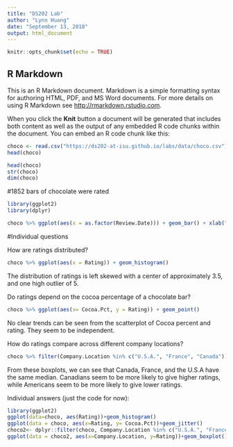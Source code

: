 ```yaml
---
title: "DS202 Lab"
author: "Lynn Huang"
date: "September 13, 2018"
output: html_document
---
```


```r
knitr::opts_chunk$set(echo = TRUE)
```

## R Markdown

This is an R Markdown document. Markdown is a simple formatting syntax for authoring HTML, PDF, and MS Word documents. For more details on using R Markdown see <http://rmarkdown.rstudio.com>.

When you click the **Knit** button a document will be generated that includes both content as well as the output of any embedded R code chunks within the document. You can embed an R code chunk like this:

```r
choco <- read.csv("https://ds202-at-isu.github.io/labs/data/choco.csv")
head(choco)
```

```r
head(choco)
str(choco)
dim(choco)
```
#1852 bars of chocolate were rated


```r
library(ggplot2)
library(dplyr)

choco %>% ggplot(aes(x = as.factor(Review.Date))) + geom_bar() + xlab("year")
```

#Individual questions

How are ratings distributed?
```r
choco %>% ggplot(aes(x = Rating)) + geom_histogram()
```

The distribution of ratings is left skewed with a center of approximately 3.5, and one high outlier of 5. 


Do ratings depend on the cocoa percentage of a chocolate bar?
```r
choco %>% ggplot(aes(x= Cocoa.Pct, y = Rating)) + geom_point()
```

No clear trends can be seen from the scatterplot of Cocoa percent and rating. They seem to be independent. 


How do ratings compare across different company locations?
```r
choco %>% filter(Company.Location %in% c("U.S.A.", "France", "Canada")) %>% ggplot(aes(x = Company.Location, y = Rating)) + geom_boxplot() 
```

From these boxplots, we can see that Canada, France, and the U.S.A have the same median. Canadians seem to be more likely to give higher ratings, while Americans seem to be more likely to give lower ratings.


Individual answers (just the code for now):

```r
library(ggplot2)
ggplot(data=choco, aes(Rating))+geom_histogram()
ggplot(data = choco, aes(x=Rating, y= Cocoa.Pct))+geom_jitter()
choco2<- dplyr::filter(choco, Company.Location %in% c("U.S.A.", "France", "Canada"))
ggplot(data = choco2, aes(x=Company.Location, y=Rating))+geom_boxplot()
```







